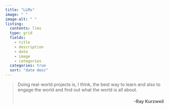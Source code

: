 ```yaml
---
title: "LLMs"
image: " "
image-alt: " "
listing:
  contents: llms
  type: grid
  fields: 
    - title
    - description
    - date
    - image
    - categories
  categories: true
  sort: "date desc"
---
```

> Doing real-world projects is, I think, the best way to learn and also to engage the world
> and find out what the world is all about.
<h4 align="right">-Ray Kurzweil</h4>
